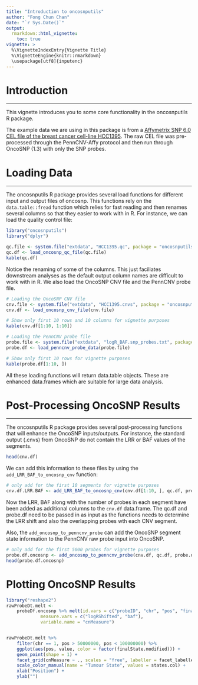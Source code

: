 ```yaml
---
title: "Introduction to oncosnputils"
author: "Fong Chun Chan"
date: "`r Sys.Date()`"
output: 
  rmarkdown::html_vignette:
    toc: true
vignette: >
  %\VignetteIndexEntry{Vignette Title}
  %\VignetteEngine{knitr::rmarkdown}
  \usepackage[utf8]{inputenc}
---
```


# Introduction
***

This vignette introduces you to some core functionality in the oncosnputils R package. 

The example data we are using in this package is from a [Affymetrix SNP 6.0 CEL file of the breast cancer cell-line HCC1395](ftp://ftp.ncbi.nlm.nih.gov/geo/samples/GSM888nnn/GSM888107/suppl/GSM888107.CEL.gz). The raw CEL file was pre-processed through the PennCNV-Affy protocol and then run through OncoSNP (1.3) with only the SNP probes.

# Loading Data
***

The oncosnputils R package provides several load functions for different input and output files of oncosnp. This functions rely on the `data.table::fread` function which relies for fast reading and then renames several columns so that they easier to work with in R. For instance, we can load the quality control file:

```r
library("oncosnputils")
library("dplyr")

qc.file <- system.file("extdata", "HCC1395.qc", package = "oncosnputils")
qc.df <- load_oncosnp_qc_file(qc.file)
kable(qc.df)
```

Notice the renaming of some of the columns. This just faciliates downstream analyses as the default output column names are difficult to work with in R. We also load the OncoSNP CNV file and the PennCNV probe file.

```r
# Loading the OncoSNP CNV file
cnv.file <- system.file("extdata", "HCC1395.cnvs", package = "oncosnputils")
cnv.df <- load_oncosnp_cnv_file(cnv.file)

# Show only first 10 rows and 10 columns for vignette purposes
kable(cnv.df[1:10, 1:10])
```

```r
# Loading the PennCNV probe file
probe.file <- system.file("extdata", "logR_BAF.snp_probes.txt", package = "oncosnputils")
probe.df <- load_penncnv_probe_data(probe.file)

# Show only first 10 rows for vignette purposes
kable(probe.df[1:10, ])
```

All these loading functions will return data.table objects. These are enhanced data.frames which are suitable for large data analysis.

# Post-Processing OncoSNP Results
***

The oncosnputils R package provides several post-processing functions that will enhance the OncoSNP inputs/outputs. For instance, the standard output (.cnvs) from OncoSNP do not contain the LRR or BAF values of the segments. 

```r
head(cnv.df)
```

We can add this information to these files by using the `add_LRR_BAF_to_oncosnp_cnv` function:

```r
# only add for the first 10 segments for vignette purposes
cnv.df.LRR.BAF <- add_LRR_BAF_to_oncosnp_cnv(cnv.df[1:10, ], qc.df, probe.df)
```

Now the LRR, BAF along with the number of probes in each segment have been added as additional columns to the `cnv.df` data.frame. The qc.df and probe.df need to be passed in as input as the functions needs to determine the LRR shift and also the overlapping probes wth each CNV segment.

Also, the `add_oncosnp_to_penncnv_probe` can add the OncoSNP segment state information to the PennCNV raw probe input into OncoSNP.

```r
# only add for the first 5000 probes for vignette purposes
probe.df.oncosnp <- add_oncosnp_to_penncnv_probe(cnv.df, qc.df, probe.df[1:5000, ])
head(probe.df.oncosnp)
```

# Plotting OncoSNP Results

```r
library("reshape2")
rawProbeDt.melt <- 
	probeDf.oncosnp %>% melt(id.vars = c("probeID", "chr", "pos", "finalState.modified"), 
			 measure.vars = c("logRShifted", "baf"), 
			 variable.name = "cnMeasure")


rawProbeDt.melt %>%
	filter(chr == 1, pos > 50000000, pos < 100000000) %>% 
	ggplot(aes(pos, value, color = factor(finalState.modified))) + 
	geom_point(shape = 1) + 
	facet_grid(cnMeasure ~ ., scales = "free", labeller = facet_labeller) + 
	scale_color_manual(name = "Tumour State", values = states.col) +
	xlab("Position") + 
	ylab("")
```
